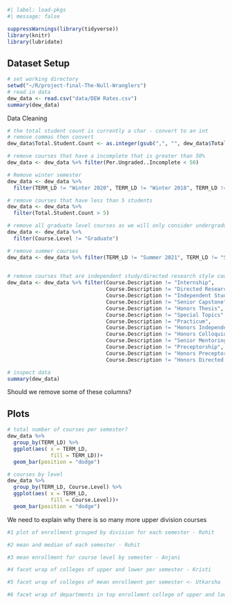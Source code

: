 

```r
#| label: load-pkgs
#| message: false

suppressWarnings(library(tidyverse))
library(knitr)
library(lubridate)

```


## Dataset Setup
```r
# set working directory
setwd("~/R/project-final-The-Null-Wranglers")
# read in data
dew_data <- read.csv("data/DEW Rates.csv")
summary(dew_data)

```
Data Cleaning
```r
# the total student count is currently a char - convert to an int
# remove commas then convert
dew_data$Total.Student.Count <- as.integer(gsub(",", "", dew_data$Total.Student.Count))
```

```r
# remove courses that have a incomplete that is greater than 50%
dew_data <- dew_data %>% filter(Per.Ungraded..Incomplete < 50)
```

```r
# Remove winter semester
dew_data <- dew_data %>% 
  filter(TERM_LD != "Winter 2020", TERM_LD != "Winter 2018", TERM_LD != "Winter 2019")
```

```r
# remove courses that have less than 5 students
dew_data <- dew_data %>% 
  filter(Total.Student.Count > 5)
```

```r
# remove all graduate level courses as we will only consider undergraduate course 
dew_data <- dew_data %>% 
  filter(Course.Level != "Graduate")
```
```r
# remove summer courses
dew_data <- dew_data %>% filter(TERM_LD != "Summer 2021", TERM_LD != "Summer 2020", TERM_LD != "Summer 2019")
                              
```

```r
# remove courses that are independent study/directed research style courses
dew_data <- dew_data %>% filter(Course.Description != "Internship",
                                Course.Description != "Directed Research",
                                Course.Description != "Independent Study",
                                Course.Description != "Senior Capstone",
                                Course.Description != "Honors Thesis",
                                Course.Description != "Special Topics",
                                Course.Description != "Practicum",
                                Course.Description != "Honors Independent Study", 
                                Course.Description != "Honors Colloquium",
                                Course.Description != "Senior Mentoring Workshop", 
                                Course.Description != "Preceptorship",
                                Course.Description != "Honors Preceptorship",
                                Course.Description != "Honors Directed Research")

```


```r
# inspect data
summary(dew_data)
```
Should we remove some of these columns? 

## Plots
```r
# total number of courses per semester?
dew_data %>% 
  group_by(TERM_LD) %>% 
  ggplot(aes( x = TERM_LD,
              fill = TERM_LD))+
  geom_bar(position = "dodge")
```

```r
# courses by level
dew_data %>% 
  group_by(TERM_LD, Course.Level) %>% 
  ggplot(aes( x = TERM_LD,
              fill = Course.Level))+
  geom_bar(position = "dodge")
```
We need to explain why there is so many more upper division courses

```r
#1 plot of enrollment grouped by division for each semester - Rohit
```


```r
#2 mean and median of each semester - Rohit

```


```r
#3 mean enrollment for course level by semester - Anjani

```

```r
#4 facet wrap of colleges of upper and lower per semester - Kristi
```

```r
#5 facet wrap of colleges of mean enrollment per semester <- Utkarsha

```

```r
#6 facet wrap of departments in top enrollemnt college of upper and lower per semester <- Dong

```

